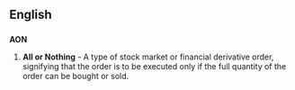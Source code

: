 ==English==
==={{initialism}}===
'''AON'''

# '''All or Nothing''' - A type of stock market or financial derivative order, signifying that the order is to be executed only if the full quantity of the order can be bought or sold.
